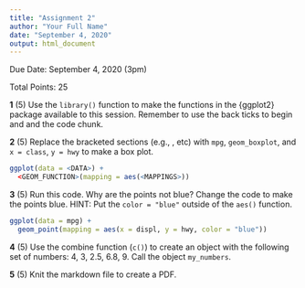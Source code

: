 ```yaml
---
title: "Assignment 2"
author: "Your Full Name"
date: "September 4, 2020"
output: html_document
---
```


Due Date: September 4, 2020 (3pm)

Total Points: 25

**1** (5) Use the `library()` function to make the functions in the {ggplot2} package available to this session. Remember to use the back ticks to begin and and the code chunk.

**2** (5) Replace the bracketed sections (e.g., <DATA>, etc) with `mpg`, `geom_boxplot`, and `x = class`, `y = hwy` to make a box plot. 
```r
ggplot(data = <DATA>) + 
  <GEOM_FUNCTION>(mapping = aes(<MAPPINGS>))
```

**3** (5) Run this code. Why are the points not blue? Change the code to make the points blue. HINT: Put the `color = "blue"` outside of the `aes()` function.
```r
ggplot(data = mpg) + 
  geom_point(mapping = aes(x = displ, y = hwy, color = "blue"))
```

**4** (5) Use the combine function (`c()`) to create an object with the following set of numbers: 4, 3, 2.5, 6.8, 9. Call the object `my_numbers`.

**5** (5) Knit the markdown file to create a PDF.